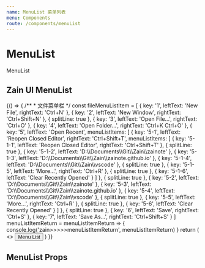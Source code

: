 ```yaml
---
name: MenuList 菜单列表
menu: Components
route: /components/menuList
---
```


# MenuList

MenuList


## Zain UI MenuList

<Playground language='tsx'>
    {() => {
        /**
        * 文件菜单栏
        */
        const fileMenuListItem = [
            { key: '1', leftText: 'New File', rightText: 'Ctrl+N' },
            { key: '2', leftText: 'New Window', rightText: 'Ctrl+Shift+N' },
            { splitLine: true },
            { key: '3', leftText: 'Open File...', rightText: 'Ctrl+O' },
            { key: '4', leftText: 'Open Folder...', rightText: 'Ctrl+K Ctrl+O' },
            {
                key: '5',
                leftText: 'Open Recent',
                menuListItems: [
                    {
                        key: '5-1',
                        leftText: 'Reopen Closed Editor',
                        rightText: 'Ctrl+Shift+T',
                        menuListItems: [
                            { key: '5-1-1', leftText: 'Reopen Closed Editor', rightText: 'Ctrl+Shift+T' },
                            { splitLine: true },
                            { key: '5-1-2', leftText: 'D:\\Documents\\Git\\Zain\\zainote' },
                            { key: '5-1-3', leftText: 'D:\\Documents\\Git\\Zain\\zainote.github.io' },
                            { key: '5-1-4', leftText: 'D:\\Documents\\Git\\Zain\\vscode' },
                            { splitLine: true },
                            { key: '5-1-5', leftText: 'More...', rightText: 'Ctrl+R' },
                            { splitLine: true },
                            { key: '5-1-6', leftText: 'Clear Recently Opened' }
                        ]
                    },
                    { splitLine: true },
                    { key: '5-2', leftText: 'D:\\Documents\\Git\\Zain\\zainote' },
                    { key: '5-3', leftText: 'D:\\Documents\\Git\\Zain\\zainote.github.io' },
                    { key: '5-4', leftText: 'D:\\Documents\\Git\\Zain\\vscode' },
                    { splitLine: true },
                    { key: '5-5', leftText: 'More...', rightText: 'Ctrl+R' },
                    { splitLine: true },
                    { key: '5-6', leftText: 'Clear Recently Opened' }
                ]
            },
            { splitLine: true },
            { key: '6', leftText: 'Save', rightText: 'Ctrl+S' },
            { key: '7', leftText: 'Save As...', rightText: 'Ctrl+Shift+S' }
        ]
        menuListItemReturn = menuListItemReturn => {
            console.log('zain>>>>>menuListItemReturn', menuListItemReturn)
        }
        return (
            <>
                <MenuList
                    menuListItems={fileMenuListItem}
                    onClickMenuListItem={menuListItemReturn}
                >
                    <Button variant="contained" color="primary">Menu List</Button>
                </MenuList>
            </>
        )
    }}
</Playground>

## MenuList Props

<Props of={MenuList} />

